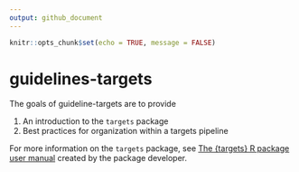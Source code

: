 ```yaml
---
output: github_document
---
```


```r
knitr::opts_chunk$set(echo = TRUE, message = FALSE)

```

# guidelines-targets

The goals of guideline-targets are to provide

1) An introduction to the `targets` package
2) Best practices for organization within a targets pipeline

For more information on the `targets` package, see [The {targets} R package user manual](https://books.ropensci.org/targets/) created by the package developer.
